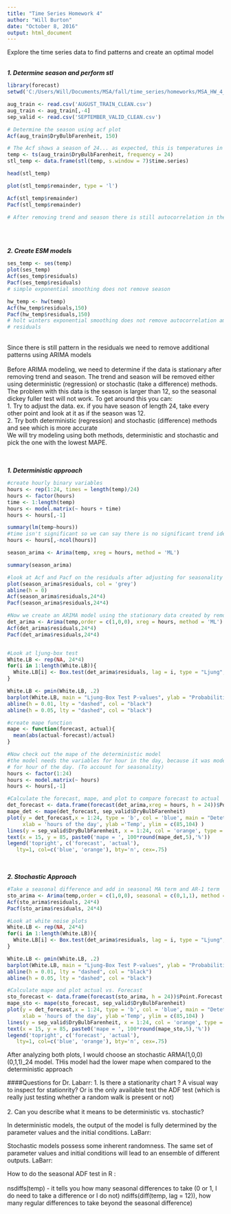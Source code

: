 ```yaml
---
title: "Time Series Homework 4"
author: "Will Burton"
date: "October 8, 2016"
output: html_document
---
```


Explore the time series data to find patterns and create an optimal model
<br>
<br>

***1. Determine season and perform stl***
```r
library(forecast)
setwd('C:/Users/Will/Documents/MSA/fall/time_series/homeworks/MSA_HW_4_Time_Series/data')

aug_train <- read.csv('AUGUST_TRAIN_CLEAN.csv')
aug_train <- aug_train[,-4]
sep_valid <- read.csv('SEPTEMBER_VALID_CLEAN.csv')

# Determine the season using acf plot
Acf(aug_train$DryBulbFarenheit, 150)

# The Acf shows a season of 24... as expected, this is temperatures in a day
temp <- ts(aug_train$DryBulbFarenheit, frequency = 24)
stl_temp <- data.frame(stl(temp, s.window = 7)$time.series)

head(stl_temp)

plot(stl_temp$remainder, type = 'l')

Acf(stl_temp$remainder)
Pacf(stl_temp$remainder)

# After removing trend and season there is still autocorrelation in the residuals
```

<br>
<br>

***2. Create ESM models***

```r

ses_temp <- ses(temp)
plot(ses_temp)
Acf(ses_temp$residuals)
Pacf(ses_temp$residuals)
# simple exponential smoothing does not remove season

hw_temp <- hw(temp)
Acf(hw_temp$residuals,150)
Pacf(hw_temp$residuals,150)
# holt winters exponential smoothing does not remove autocorrelation among
# residuals
```

<br>
Since there is still pattern in the residuals we need to remove additional patterns
using ARIMA models
<br>
<br>
Before ARIMA modeling, we need to determine if the data is stationary after 
removing trend and season. The trend and season will be removed either using  deterministic (regression) 
or stochastic (take a difference) methods. The problem with this data is the season is larger than 12, so the seasonal dickey fuller test will not work. To get around this you can: <br>
1. Try to adjust the data. ex. if you have season of length 24, take every other point and look at it as if the season was 12.<br>
2. Try both deterministic (regression) and stochastic (difference) methods and see which is more accurate
<br>
We will try modeling using both methods, deterministic and stochastic and pick the one with the lowest MAPE.

<br>
<br>
***1. Deterministic approach***

```r

#create hourly binary variables
hours <- rep(1:24, times = length(temp)/24)
hours <- factor(hours)
time <- 1:length(temp)
hours <- model.matrix(~ hours + time)
hours <- hours[,-1]

summary(lm(temp~hours))
#time isn't significant so we can say there is no significant trend identified in the data
hours <- hours[,-ncol(hours)]

season_arima <- Arima(temp, xreg = hours, method = 'ML')

summary(season_arima)

#look at Acf and Pacf on the residuals after adjusting for seasonality
plot(season_arima$residuals, col = 'grey')
abline(h = 0)
Acf(season_arima$residuals,24*4)
Pacf(season_arima$residuals,24*4)

#Now we create an ARIMA model using the stationary data created by removing the season deterministically
det_arima <- Arima(temp,order = c(1,0,0), xreg = hours, method = 'ML')
Acf(det_arima$residuals,24*4)
Pacf(det_arima$residuals,24*4)


#Look at ljung-box test
White.LB <- rep(NA, 24*4)
for(i in 1:length(White.LB)){
  White.LB[i] <- Box.test(det_arima$residuals, lag = i, type = "Ljung", fitdf = 1)$p.value
}

White.LB <- pmin(White.LB, .2)
barplot(White.LB, main = "Ljung-Box Test P-values", ylab = "Probabilities", xlab = "Lags", ylim = c(0, 0.2))
abline(h = 0.01, lty = "dashed", col = "black")
abline(h = 0.05, lty = "dashed", col = "black")

#create mape function
mape <- function(forecast, actual){
  mean(abs(actual-forecast)/actual)
}

#Now check out the mape of the deterministic model
#the model needs the variables for hour in the day, because it was modeled using a variable
# for hour of the day. (To account for seasonality)
hours <- factor(1:24)
hours <- model.matrix(~ hours)
hours <- hours[,-1]

#Calculate the forecast, mape, and plot to compare forecast to actual
det_forecast <- data.frame(forecast(det_arima,xreg = hours, h = 24))$Point.Forecast
mape_det <- mape(det_forecast, sep_valid$DryBulbFarenheit)
plot(y = det_forecast,x = 1:24, type = 'b', col = 'blue', main = "Detetministic Forecast vs Actual",
     xlab = 'hours of the day', ylab ='Temp', ylim = c(85,104) )
lines(y = sep_valid$DryBulbFarenheit, x = 1:24, col = 'orange', type = 'b')
text(x = 15, y = 85, paste0('mape = ', 100*round(mape_det,5),'%'))
legend('topright', c('forecast', 'actual'), 
   lty=1, col=c('blue', 'orange'), bty='n', cex=.75)
 
```

<br>
***2. Stochastic Approach***

```r
#Take a seasonal difference and add in seasonal MA term and AR-1 term
sto_arima <- Arima(temp,order = c(1,0,0), seasonal = c(0,1,1), method = 'ML')
Acf(sto_arima$residuals, 24*4)
Pacf(sto_arima$residuals, 24*4)

#Look at white noise plots
White.LB <- rep(NA, 24*4)
for(i in 1:length(White.LB)){
  White.LB[i] <- Box.test(det_arima$residuals, lag = i, type = "Ljung", fitdf = 1)$p.value
}

White.LB <- pmin(White.LB, .2)
barplot(White.LB, main = "Ljung-Box Test P-values", ylab = "Probabilities", xlab = "Lags", ylim = c(0, 0.2))
abline(h = 0.01, lty = "dashed", col = "black")
abline(h = 0.05, lty = "dashed", col = "black")

#Calculate mape and plot actual vs. Forecast
sto_forecast <- data.frame(forecast(sto_arima, h = 24))$Point.Forecast
mape_sto <- mape(sto_forecast, sep_valid$DryBulbFarenheit)
plot(y = det_forecast,x = 1:24, type = 'b', col = 'blue', main = "Detetministic Forecast vs Actual",
     xlab = 'hours of the day', ylab ='Temp', ylim = c(85,104) )
lines(y = sep_valid$DryBulbFarenheit, x = 1:24, col = 'orange', type = 'b')
text(x = 15, y = 85, paste0('mape = ', 100*round(mape_sto,5),'%'))
legend('topright', c('forecast', 'actual'), 
   lty=1, col=c('blue', 'orange'), bty='n', cex=.75)

```

After analyzing both plots, I would choose an stochastic ARMA(1,0,0)(0,1,1)_24 model. THis model had the lower mape when compared to the deterministic approach



####Questions for Dr. Labarr:
1. Is there a stationarity chart ?  A visual way to inspect for stationrity?  Or is the only available test the ADF test (which is really just testing whether a random walk is present or not)
<br>
<br>
2. Can you describe what it means to be deterministic vs. stochastic?

In deterministic models, the output of the model is
fully determined by the parameter values and the
initial conditions. 
LaBarr: 

Stochastic models possess some inherent randomness.
The same set of parameter values and initial
conditions will lead to an ensemble of different
outputs.
LaBarr:

How to do the seasonal ADF test in R :
<br>
<br>
nsdiffs(temp) - it tells you how many seasonal differences to take (0 or 1, I do need to take a difference or I do not)
ndiffs(diff(temp, lag = 12)), how many regular differences to take beyond the seasonal difference)



